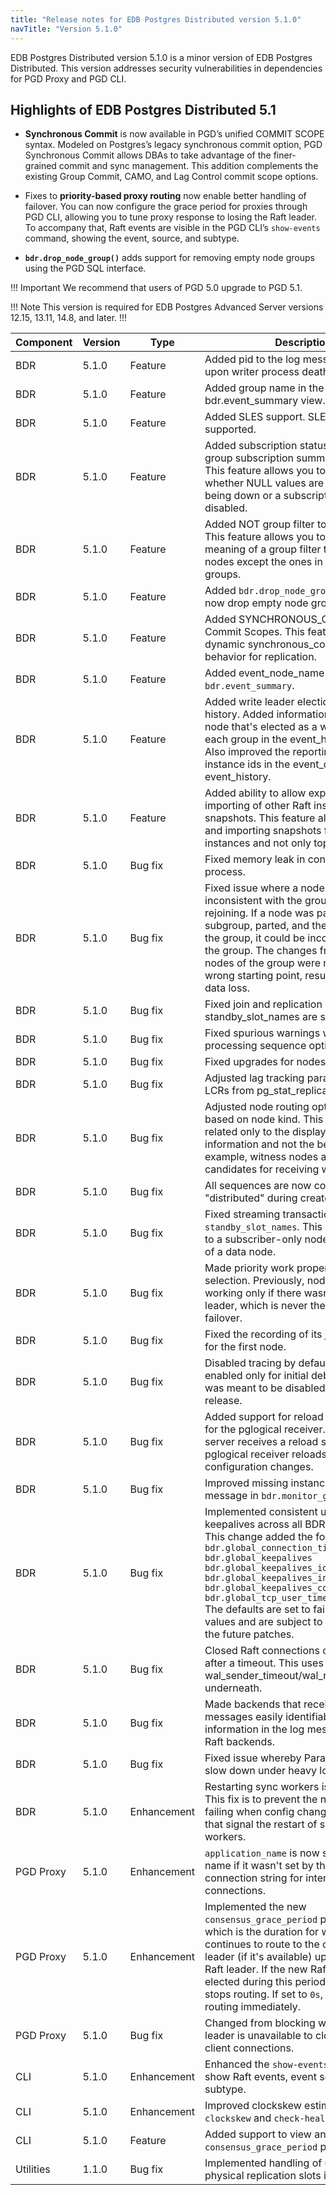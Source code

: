 ```yaml
---
title: "Release notes for EDB Postgres Distributed version 5.1.0"
navTitle: "Version 5.1.0"
---
```


EDB Postgres Distributed version 5.1.0 is a minor version of EDB Postgres Distributed.
This version addresses security vulnerabilities in dependencies for PGD Proxy and PGD CLI.

## Highlights of EDB  Postgres Distributed 5.1

* **Synchronous Commit** is now available in PGD’s unified COMMIT SCOPE syntax. Modeled on Postgres’s legacy synchronous commit option, PGD Synchronous Commit allows DBAs to take advantage of the finer-grained commit and sync management. This addition complements the existing Group Commit, CAMO, and Lag Control commit scope options.

* Fixes to **priority-based proxy routing** now enable better handling of failover. You can now configure the grace period for proxies through PGD CLI, allowing you to tune proxy response to losing the Raft leader. To accompany that, Raft events are visible in the PGD CLI’s `show-events` command, showing the event, source, and subtype.

* **`bdr.drop_node_group()`** adds support for removing empty node groups using the PGD SQL interface. 

!!! Important 
    We recommend that users of PGD 5.0 upgrade to PGD 5.1.

!!! Note
This version is required for EDB Postgres Advanced Server versions 12.15, 13.11, 14.8, and later.
!!!


| Component | Version | Type            | Description  |
|-----------|---------|-----------------|--------------|
| BDR       | 5.1.0   | Feature         | Added pid to the log message emitted upon writer process death. |
| BDR       | 5.1.0   | Feature         | Added group name in the bdr.event_summary view. |
| BDR       | 5.1.0   | Feature         | Added SLES support. SLES 15sp4 is now supported. |
| BDR       | 5.1.0   | Feature         | Added subscription status column to the group subscription summary view.<br/> This feature allows you to distinguish whether NULL values are due to a node being down or a subscription being disabled.|
| BDR       | 5.1.0   | Feature         | Added NOT group filter to Group Commit.<br/>This feature allows you to invert the meaning of a group filter to include all nodes except the ones in specified groups.|
| BDR       | 5.1.0   | Feature         | Added `bdr.drop_node_group`. You can now drop empty node groups.|
| BDR       | 5.1.0   | Feature         | Added SYNCHRONOUS_COMMIT to Commit Scopes. This feature allows dynamic synchronous_commit-like behavior for replication.|
| BDR       | 5.1.0   | Feature         | Added event_node_name column to `bdr.event_summary`. |
| BDR       | 5.1.0   | Feature         | Added write leader election to event history. Added information about the node that's elected as a write leader for each group in the event_history catalog. Also improved the reporting of raft instance ids in the event_detail of event_history.|
| BDR       | 5.1.0   | Feature         | Added ability to allow exporting and importing of other Raft instance snapshots. This feature allows exporting and importing snapshots for other instances and not only top Raft instances.|
| BDR       | 5.1.0   | Bug fix         | Fixed memory leak in consensus process.  |
| BDR       | 5.1.0   | Bug fix         | Fixed issue where a node can be inconsistent with the group after rejoining. If a node was part of a subgroup, parted, and then rejoined to the group, it could be inconsistent with the group. The changes from some nodes of the group were replayed from a wrong starting point, resulting in potential data loss. |
| BDR       | 5.1.0   | Bug fix         | Fixed join and replication when SDW and standby_slot_names are set. |
| BDR       | 5.1.0   | Bug fix         | Fixed spurious warnings when processing sequence options. |
| BDR       | 5.1.0   | Bug fix         | Fixed upgrades for nodes with CRDTs. |
| BDR       | 5.1.0   | Bug fix         | Adjusted lag tracking parameters for LCRs from pg_stat_replication. |
| BDR       | 5.1.0   | Bug fix         | Adjusted node routing options defaults based on node kind. This change is related only to the display of the information and not the behavior. For example, witness nodes aren't marked as candidates for receiving writes. |
| BDR       | 5.1.0   | Bug fix         | All sequences are now converted to "distributed" during create node. |
| BDR       | 5.1.0   | Bug fix         | Fixed streaming transactions with `standby_slot_names`. This might have led to a subscriber-only node getting ahead of a data node. |
| BDR       | 5.1.0   | Bug fix         | Made priority work properly for routing selection. Previously, node priority was working only if there wasn't a previous leader, which is never the case on failover.|
| BDR       | 5.1.0   | Bug fix         | Fixed the recording of its join as complete for the first node. |
| BDR       | 5.1.0   | Bug fix         | Disabled tracing by default. Tracing was enabled only for initial debugging and was meant to be disabled before 5.0 release. |
| BDR       | 5.1.0   | Bug fix         | Added support for reload configuration for the pglogical receiver. When the server receives a reload signal, the pglogical receiver reloads and applies the configuration changes. |
| BDR       | 5.1.0   | Bug fix         | Improved missing instance error message in `bdr.monitor_group_raft()`. |
| BDR       | 5.1.0   | Bug fix         | Implemented consistent use of tcp keepalives across all BDR connections. This change added the following GUCs:<br/>`bdr.global_connection_timeout`<br/>`bdr.global_keepalives`<br/>`bdr.global_keepalives_idle`<br/>`bdr.global_keepalives_interval`<br/>`bdr.global_keepalives_count`<br/>`bdr.global_tcp_user_timeout`<br/>The defaults are set to fairly conservative values and are subject to adjustments in the future patches. |
| BDR       | 5.1.0   | Bug fix         | Closed Raft connections on no activity after a timeout. This uses wal_sender_timeout/wal_receiver_timeout underneath. |
| BDR       | 5.1.0   | Bug fix         | Made backends that receive Raft messages easily identifiable. Added information in the log message related to Raft backends. |
| BDR       | 5.1.0   | Bug fix         | Fixed issue whereby Parallel Apply might slow down under heavy load.
| BDR       | 5.1.0   | Enhancement     | Restarting sync workers is now avoided. This fix is to prevent the node join from failing when config changes are made that signal the restart of subscription workers. |
| PGD Proxy | 5.1.0   | Enhancement     | `application_name` is now set to proxy name if it wasn't set by the user in the connection string for internal db connections. |
| PGD Proxy  | 5.1.0   | Enhancement     | Implemented the new `consensus_grace_period` proxy option, which is the duration for which a proxy continues to route to the current write leader (if it's available) upon loss of a Raft leader. If the new Raft leader isn't elected during this period, the proxy stops routing. If set to `0s`, the proxy stops routing immediately. |
| PGD Proxy  | 5.1.0   | Bug fix         | Changed from blocking when write leader is unavailable to closing the new client connections. |
| CLI       | 5.1.0   | Enhancement     | Enhanced the `show-events` command to show Raft events, event source and subtype. |
| CLI       | 5.1.0   | Enhancement     | Improved clockskew estimation in `show-clockskew` and `check-health` commands. |
| CLI       | 5.1.0   | Feature         | Added support to view and set `consensus_grace_period` proxy option. |
| Utilities | 1.1.0   | Bug fix         | Implemented handling of uninitialized physical replication slots issue. |
